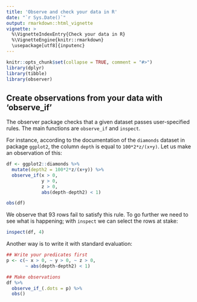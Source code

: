 ```yaml
---
title: 'Observe and check your data in R'
date: "`r Sys.Date()`"
output: rmarkdown::html_vignette
vignette: >
  %\VignetteIndexEntry{Check your data in R}
  %\VignetteEngine{knitr::rmarkdown}
  \usepackage[utf8]{inputenc}
---
```


```r
knitr::opts_chunk$set(collapse = TRUE, comment = "#>")
library(dplyr)
library(tibble)
library(observer)
```


## Create observations from your data with 'observe_if'

The observer package checks that a given dataset passes user-specified rules. The main functions are `observe_if` and `inspect`. 

For instance, according to the documentation of the `diamonds` dataset in package `ggplot2`, 
the column `depth` is equal to `100*2*z/(x+y)`. 
Let us make an observation of this: 

```r
df <- ggplot2::diamonds %>% 
  mutate(depth2 = 100*2*z/(x+y)) %>% 
  observe_if(x > 0, 
             y > 0, 
             z > 0, 
             abs(depth-depth2) < 1)

obs(df)
```

We observe that 93 rows fail to satisfy this rule. 
To go further we need to see what is happening; with `inspect` we can select the  rows at stake: 

```r
inspect(df, 4)
```

Another way is to write it with standard evaluation: 

```r
## Write your predicates first
p <- c(~ x > 0, ~ y > 0, ~ z > 0, 
       ~ abs(depth-depth2) < 1)

## Make observations
df %>% 
  observe_if_(.dots = p) %>% 
  obs()
```



